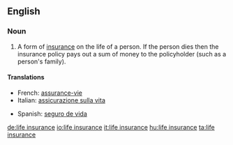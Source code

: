 ==English==
===Noun===
{{en-noun|sg=[[life]] [[insurance]]|-|s}}

# {{context|insurance}} A form of [[insurance]] on the life of a person. If the person dies then the insurance policy pays out a sum of money to the policyholder (such as a person's family).

====Translations====
{{trans-top|A form of [[insurance]]}}
*French: [[assurance-vie]] {{f}}
*Italian: [[assicurazione sulla vita]] {{f}}
{{trans-mid}}
*Spanish: [[seguro de vida]] {{m}}
{{trans-bottom}}

[[de:life insurance]]
[[io:life insurance]]
[[it:life insurance]]
[[hu:life insurance]]
[[ta:life insurance]]